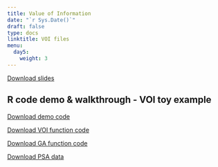 ```yaml
---
title: Value of Information
date: "`r Sys.Date()`"
draft: false
type: docs
linktitle: VOI files
menu:
  day5:
    weight: 3
---
```


[Download slides](../../../Course_Modularization/VOI/Slides/Value of Information Analysis.pptx)

## R code demo & walkthrough - VOI toy example

[Download demo code](../../../Course_Modularization/VOI/VOI toy/VOI_toy.Rmd)

[Download VOI function code](../../../Course_Modularization/VOI/VOI toy/VOI_Functions.R)

[Download GA function code](../../../Course_Modularization/VOI/VOI toy/GA_functions.R)

[Download PSA data](../../../Course_Modularization/VOI/VOI toy/PSA.csv)

<!-- ## Exercise - Sensitivity analyses on the Markov Sick-Sicker model -->

<!-- [Download exercise worksheet](../../../Course_Modularization/Sensitivity analysis/Markov Sick-Sicker SA/exercise worksheets/markov_sick-sicker_time_SA_exercise.html) -->

<!-- [Download exercise template](../../../Course_Modularization/Sensitivity analysis/Markov Sick-Sicker SA/templates/markov_sick-sicker_time_SA_template.Rmd) -->

<!-- [Download calibration targets data](../../../Course_Modularization/Sensitivity analysis/Markov Sick-Sicker SA/data/HMD_USA_Mx_2015.csv) -->

<!-- [Download model function](../../../Course_Modularization/Sensitivity analysis/Markov Sick-Sicker SA/templates/Functions_markov_sick-sicker_time.R) -->
